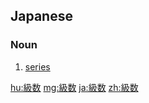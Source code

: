 ==Japanese==
{{ja-kanjitab|きゅう|すう|yomi=on}}
{{wikipedia|lang=ja}}

===Noun===
{{ja-noun|きゅうすう}}

# [[series]]
#: {{ja-usex|その'''級数'''は収束する。|その '''きゅうすう''' は しゅうそく する。|The series is convergent.}}

[[hu:級数]]
[[mg:級数]]
[[ja:級数]]
[[zh:級数]]